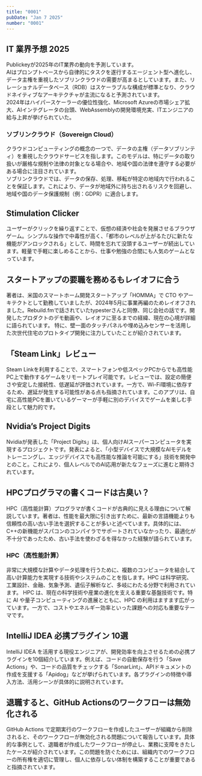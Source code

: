```yaml
---
title: "0001"
pubDate: "Jan 7 2025"
number: "0001"
---
```



## IT 業界予想 2025

Publickeyが2025年のIT業界の動向を予測しています。  
AIはプロンプトベースから自律的にタスクを遂行するエージェント型へ進化し、データ主権を重視したソブリンクラウドの需要が高まるとしています。また、リレーショナルデータベース（RDB）はスケーラブルな構成が標準となり、クラウドネイティブなアーキテクチャが主流になると予測されています。  
2024年はハイパースケーラーの優位性強化、Microsoft Azureの市場シェア拡大、AIインテグレータの台頭、WebAssemblyの開発環境充実、ITエンジニアの給与上昇が挙げられていた。

<QuoteLink
  link="https://www.publickey1.jp/blog/25/publickeyit2025airdb.html"
  text="PublickeyのIT業界予想2025。AIはプロンプトからエージェントへ、ソブリンクラウドに注目、RDBはスケーラブルが基本になるなど"
/>

### ソブリンクラウド（Sovereign Cloud）

クラウドコンピューティングの概念の一つで、データの主権（データソブリンティ）を重視したクラウドサービスを指します。このモデルは、特にデータの取り扱いが厳格な規制や法律の対象となる場合や、地域や国の法律を遵守する必要がある場合に注目されています。  
ソブリンクラウドでは、データの保存、処理、移転が特定の地域内で行われることを保証します。これにより、データが地域外に持ち出されるリスクを回避し、地域や国のデータ保護規制（例：GDPR）に適合します。

## Stimulation Clicker

ユーザーがクリックを繰り返すことで、仮想の経済や社会を発展させるブラウザゲーム。シンプルな操作で中毒性が高く、「都市のレベルが上がるたびに新たな機能がアンロックされる」として、時間を忘れて没頭するユーザーが続出しています。軽量で手軽に楽しめることから、仕事や勉強の合間にも人気のゲームとなっています。

<QuoteLink
  link="https://neal.fun/stimulation-clicker/"
  text="Stimulation Clicker"
/>

## スタートアップの要職を務めるもレイオフに合う

著者は、米国のスマートホーム開発スタートアップ「HOMMA」で CTO やアーキテクトとして勤務していましたが、2024年5月に事業再編のためレイオフされました。Rebuild.fmで話されていたtypesterさんと同僚、同じ会社の話です。開発したプロダクトのデモ動画や、レイオフに至るまでの経緯、現在の心境が詳細に語られています。 特に、壁一面のタッチパネルや埋め込みセンサーを活用した次世代住宅のプロトタイプ開発に注力していたことが紹介されています。

<QuoteLink
  link="https://note.com/kyoro353/n/na0571fff61d9"
  text="米国でスタートアップの要職をやってたけどレイオフされてしまった話"
/>

## 「Steam Link」レビュー

Steam Linkを利用することで、スマートフォンや低スペックPCからでも高性能PC上で動作するゲームをリモートプレイ可能です。レビューでは、設定の簡便さや安定した接続性、低遅延が評価されています。一方で、Wi-Fi環境に依存するため、遅延が発生する可能性がある点も指摘されています。このアプリは、自宅に高性能PCを置いているゲーマーが手軽に別のデバイスでゲームを楽しむ手段として魅力的です。

<QuoteLink
  link="https://somegamingblog.com/steam-link-review"
  text="スマホや低スペックPCでも重量級PCゲームをリモートプレイできる「Steam Link」レビュー"
/>

## Nvidia’s Project Digits

Nvidiaが発表した「Project Digits」は、個人向けAIスーパーコンピュータを実現するプロジェクトです。発表によると、「小型デバイスで大規模なAIモデルをトレーニングし、エッジデバイスでも高性能な推論を可能にする」技術を開発中とのこと。これにより、個人レベルでのAI応用が新たなフェーズに進むと期待されています。

<QuoteLink
  link="https://techcrunch.com/2025/01/06/nvidias-project-digits-is-a-personal-ai-computer/"
  text="Nvidia’s Project Digits: A ‘Personal AI Supercomputer’"
/>

## HPCプログラマの書くコードは古臭い？

HPC（高性能計算）プログラマが書くコードが古典的に見える理由について解説しています。著者は、性能を最大限に引き出すために、最新の言語機能よりも信頼性の高い古い手法を選択することが多いと述べています。具体的には、C++の新機能がスパコンのコンパイラでサポートされていなかったり、最適化が不十分であったため、古い手法を使わざるを得なかった経験が語られています。

<QuoteLink
  link="https://zenn.dev/kaityo256/articles/why-hpc-code-looks-old"
  text="HPC プログラマの書くコードってなんで古臭いの？"
/>

### HPC（高性能計算）

非常に大規模な計算やデータ処理を行うために、複数のコンピュータを結合して高い計算能力を実現する技術やシステムのことを指します。HPC は科学研究、工業設計、金融、気象予測、遺伝子解析など、多岐にわたる分野で利用されています。 HPC は、現在の科学技術や産業の進化を支える重要な基盤技術です。特に AI や量子コンピューティングの進展とともに、HPC の利用はますます広がっています。一方で、コストやエネルギー効率といった課題への対応も重要なテーマです。

## IntelliJ IDEA 必携プラグイン 10選

IntelliJ IDEA を活用する現役エンジニアが、開発効率を向上させるための必携プラグインを10個紹介しています。例えば、コードの自動保存を行う「Save Actions」や、コードの品質をチェックする「SonarLint」、APIドキュメントの作成を支援する「Apidog」などが挙げられています。各プラグインの特徴や導入方法、活用シーンが具体的に説明されています。

<QuoteLink
  link="https://zenn.dev/takuya77088/articles/intellij-idea-plugins"
  text="現役エンジニアが厳選！ IntelliJ IDEA 必携プラグイン10選"
/>

## 退職すると、GitHub Actionsのワークフローは無効化される

GitHub Actions で定期実行のワークフローを作成したユーザーが組織から削除されると、そのワークフローが無効化される問題について報告しています。具体的な事例として、退職者が作成したワークフローが停止し、業務に支障をきたしたケースが紹介されています。この問題を防ぐためには、組織内でのワークフローの所有権を適切に管理し、個人に依存しない体制を構築することが重要であると指摘されています。

<QuoteLink
  link="https://shmokmt.hatenablog.com/entry/20250106/cron-workflow-disabled"
  text="GitHub Actionsで定期実行のワークフローを組んだユーザーが退職すると、ワークフローは無効化される"
/>
